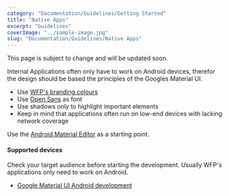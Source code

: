 ```yaml
---
category: "Documentation/Guidelines/Getting Started"
title: "Native Apps"
excerpt: "Guidelines"
coverImage: "../sample-image.jpg"
slug: "Documentation/Guidelines/Native Apps"
---
```


<Callout kind="warning" title="In development">
  This page is subject to change and will be updated soon.
</Callout>

Internal Applications often only have to work on Android devices,
therefor the design should be based the principles of the Googles
Material UI.

- Use [WFP's branding colours](?path=/docs/core-colours--page)
- Use [Open Sans](?path=/docs/core-typography--page) as font
- Use shadows only to highlight important elements
- Keep in mind that applications often run on low-end devices with lacking network coverage

Use the [Android Material Editor](https://material.io/tools/) as a starting point.

#### Supported devices

Check your target audience before starting the development. Usually WFP's applications only need to work on Android.

- [Google Material UI Android development](https://material.io/develop/android/)
